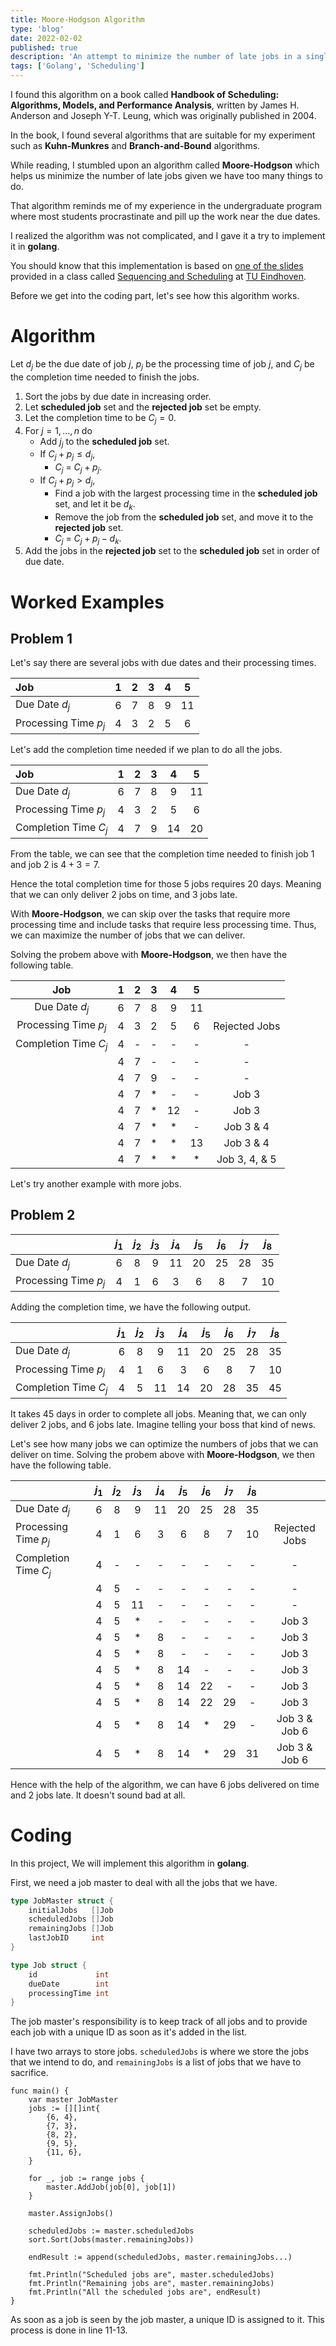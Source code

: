 ```yaml
---
title: Moore-Hodgson Algorithm
type: 'blog'
date: 2022-02-02
published: true
description: 'An attempt to minimize the number of late jobs in a single machine.'
tags: ['Golang', 'Scheduling']
---
```


I found this algorithm on a book called **Handbook of Scheduling: Algorithms, Models, and Performance Analysis**,
written by James H. Anderson and Joseph Y-T. Leung, which was originally published in 2004.

In the book, I found several algorithms that are suitable for my experiment such as **Kuhn-Munkres**
and **Branch-and-Bound** algorithms.

While reading, I stumbled upon an algorithm called **Moore-Hodgson** which helps us minimize the number
of late jobs given we have too many things to do.

That algorithm reminds me of my experience in the undergraduate program where most students procrastinate
and pill up the work near the due dates.

I realized the algorithm was not complicated, and I gave it a try to implement it in **golang**.

You should know that this implementation is based on
[one of the slides](https://www.win.tue.nl/~wscor/OW/2P450/MooreHodgson.pdf) provided
in a class called [Sequencing and Scheduling](https://www.win.tue.nl/~wscor/OW/2P450/)
at [TU Eindhoven](https://www.tue.nl/en/).

Before we get into the coding part, let's see how this algorithm works.

# Algorithm

Let $d_j$ be the due date of job $j$, $p_j$ be the processing time of job $j$, and $C_j$ be the completion time needed to finish the jobs.

1. Sort the jobs by due date in increasing order.
2. Let **scheduled job** set and the **rejected job** set be empty.
3. Let the completion time to be $C_j = 0$.
4. For $j = 1, \ldots, n$ do
   - Add $j_j$ to the **scheduled job** set.
   - If $C_j + p_j \leq d_j$,
     - $C_j$ = $C_j + p_j$.
   - If $C_j + p_j > d_j$,
     - Find a job with the largest processing time in the **scheduled job** set, and let it be $d_k$.
     - Remove the job from the **scheduled job** set, and move it to the **rejected job** set.
     - $C_j$ = $C_j + p_j - d_k$.
5. Add the jobs in the **rejected job** set to the **scheduled job** set in order of due date.

# Worked Examples

## Problem 1

Let's say there are several jobs with due dates and their processing times.

| Job                   |   1   |   2   |   3   |   4   |   5   |
| :-------------------- | :---: | :---: | :---: | :---: | :---: |
| Due Date $d_j$        |   6   |   7   |   8   |   9   |  11   |
| Processing Time $p_j$ |   4   |   3   |   2   |   5   |   6   |

Let's add the completion time needed if we plan to do all the jobs.

| Job                   |   1   |   2   |   3   |   4   |   5   |
| :-------------------- | :---: | :---: | :---: | :---: | :---: |
| Due Date $d_j$        |   6   |   7   |   8   |   9   |  11   |
| Processing Time $p_j$ |   4   |   3   |   2   |   5   |   6   |
| Completion Time $C_j$ |   4   |   7   |   9   |  14   |  20   |

From the table, we can see that the completion time needed to finish job 1 and job 2 is $4+3=7$.

Hence the total completion time for those 5 jobs requires 20 days.
Meaning that we can only deliver 2 jobs on time, and 3 jobs late.

With **Moore-Hodgson**, we can skip over the tasks that require more processing time and include
tasks that require less processing time. Thus, we can maximize the number of jobs that we can deliver.

Solving the probem above with **Moore-Hodgson**, we then have the following table.

| Job                   |   1   |   2   |   3   |   4   |   5   |               |
| :-------------------: | :---: | :---: | :---: | :---: | :---: | :-----------: |
| Due Date $d_j$        |   6   |   7   |   8   |   9   |  11   |               |
| Processing Time $p_j$ |   4   |   3   |   2   |   5   |   6   | Rejected Jobs |
| Completion Time $C_j$ |   4   |   -   |   -   |   -   |   -   |       -       |
|                       |   4   |   7   |   -   |   -   |   -   |       -       |
|                       |   4   |   7   |   9   |   -   |   -   |       -       |
|                       |   4   |   7   |  \*   |   -   |   -   | Job 3         |
|                       |   4   |   7   |  \*   |  12   |   -   | Job 3         |
|                       |   4   |   7   |  \*   |  \*   |   -   | Job 3 & 4     |
|                       |   4   |   7   |  \*   |  \*   |  13   | Job 3 & 4     |
|                       |   4   |   7   |  \*   |  \*   |  \*   | Job 3, 4, & 5 |

Let's try another example with more jobs.

## Problem 2

|                       | $j_1$ | $j_2$ | $j_3$ | $j_4$ | $j_5$ | $j_6$ | $j_7$ | $j_8$ | 
| :-------------------- | :---: | :---: | :---: | :---: | :---: | :---: | :---: | :---: |
| Due Date $d_j$        |   6   |   8   |   9   |  11   |  20   |  25   |  28   |  35   |
| Processing Time $p_j$ |   4   |   1   |   6   |   3   |   6   |   8   |   7   |  10   |

Adding the completion time, we have the following output.

|                       | $j_1$ | $j_2$ | $j_3$ | $j_4$ | $j_5$ | $j_6$ | $j_7$ | $j_8$ | 
| :-------------------- | :---: | :---: | :---: | :---: | :---: | :---: | :---: | :---: |
| Due Date $d_j$        |   6   |   8   |   9   |  11   |  20   |  25   |  28   |  35   |
| Processing Time $p_j$ |   4   |   1   |   6   |   3   |   6   |   8   |   7   |  10   |
| Completion Time $C_j$ |   4   |   5   |  11   |  14   |  20   |  28   |  35   |  45   |

It takes 45 days in order to complete all jobs.
Meaning that, we can only deliver 2 jobs, and 6 jobs late.
Imagine telling your boss that kind of news.

Let's see how many jobs we can optimize the numbers of jobs that we can deliver on time.
Solving the probem above with **Moore-Hodgson**, we then have the following table.

|                       | $j_1$ | $j_2$ | $j_3$ | $j_4$ | $j_5$ | $j_6$ | $j_7$ | $j_8$ |               |
| :-------------------- | :---: | :---: | :---: | :---: | :---: | :---: | :---: | :---: | :-----------: |
| Due Date $d_j$        |   6   |   8   |   9   |  11   |  20   |  25   |  28   |  35   |               |
| Processing Time $p_j$ |   4   |   1   |   6   |   3   |   6   |   8   |   7   |  10   | Rejected Jobs |
| Completion Time $C_j$ |   4   |   -   |   -   |   -   |   -   |   -   |   -   |   -   | -             |
|                       |   4   |   5   |   -   |   -   |   -   |   -   |   -   |   -   | -             |
|                       |   4   |   5   |  11   |   -   |   -   |   -   |   -   |   -   | -             |
|                       |   4   |   5   |  \*   |   -   |   -   |   -   |   -   |   -   | Job 3         |
|                       |   4   |   5   |  \*   |   8   |   -   |   -   |   -   |   -   | Job 3         |
|                       |   4   |   5   |  \*   |   8   |   -   |   -   |   -   |   -   | Job 3         |
|                       |   4   |   5   |  \*   |   8   |  14   |   -   |   -   |   -   | Job 3         |
|                       |   4   |   5   |  \*   |   8   |  14   |  22   |   -   |   -   | Job 3         |
|                       |   4   |   5   |  \*   |   8   |  14   |  22   |  29   |   -   | Job 3         |
|                       |   4   |   5   |  \*   |   8   |  14   |  \*   |  29   |   -   | Job 3 & Job 6 |
|                       |   4   |   5   |  \*   |   8   |  14   |  \*   |  29   |  31   | Job 3 & Job 6 |

Hence with the help of the algorithm, we can have 6 jobs delivered on time and 2 jobs late.
It doesn't sound bad at all.

# Coding

In this project, We will implement this algorithm in **golang**.

First, we need a job master to deal with all the jobs that we have.

```go
type JobMaster struct {
	initialJobs   []Job
	scheduledJobs []Job
	remainingJobs []Job
	lastJobID     int
}

type Job struct {
	id             int
	dueDate        int
	processingTime int
}
```

The job master's responsibility is to keep track of all jobs and to provide each job with a unique ID as soon as it's added in the list.

I have two arrays to store jobs. `scheduledJobs` is where we store the jobs that we intend to do,
and `remainingJobs` is a list of jobs that we have to sacrifice.

```go{11-13}
func main() {
    var master JobMaster
    jobs := [][]int{
        {6, 4},
        {7, 3},
        {8, 2},
        {9, 5},
        {11, 6},
    }

    for _, job := range jobs {
        master.AddJob(job[0], job[1])
    }

    master.AssignJobs()

    scheduledJobs := master.scheduledJobs
    sort.Sort(Jobs(master.remainingJobs))

    endResult := append(scheduledJobs, master.remainingJobs...)

	fmt.Println("Scheduled jobs are", master.scheduledJobs)
	fmt.Println("Remaining jobs are", master.remainingJobs)
	fmt.Println("All the scheduled jobs are", endResult)
}
```

As soon as a job is seen by the job master, a unique ID is assigned to it.
This process is done in line 11-13.